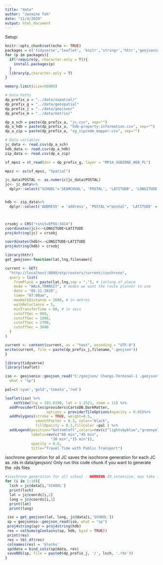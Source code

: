 ---
title: "data"
author: "Jasmine Toh"
date: "11/4/2020"
output: html_document
---


Setup:
```{r setup, include<-FALSE}
knitr::opts_chunk$set(echo <- TRUE)
packages = c('tidyverse','leaflet', 'knitr','stringr','httr','geojsonio', 'sp', 'dplyr', 'SpatialAcc', 'rgeos', 'spdplyr', 'KernSmooth', 'raster',"reshape2", "sf") 
for (p in packages){
  if(!require(p, character.only = T)){ 
    install.packages(p)
  }
  library(p,character.only = T) 
}

memory.limit(size=56000)

# Data Paths
dp_prefix_a = "../data/aspatial/" 
dp_prefix_g = "../data/geospatial" 
dp_prefix_j = "../data/geojson/" 
dp_prefix_m = "../data/matrix/" 

dp_a_sch = paste(dp_prefix_a, "jc.csv", sep="")
dp_a_hdb = paste(dp_prefix_a, "hdb-property-information.csv", sep="")
dp_a_zip = paste(dp_prefix_a, "sg_zipcode_mapper.csv", sep="")

# Data variables
jc_data <- read.csv(dp_a_sch)
hdb_data <- read.csv(dp_a_hdb)
zip_data <- read.csv(dp_a_zip)

sf_mpsz = st_read(dsn = dp_prefix_g, layer = "MP14_SUBZONE_WEB_PL")

mpsz <- as(sf_mpsz, "Spatial")

jc_data$POSTAL <- as.numeric(jc_data$POSTAL)
jc<- jc_data%>% 
  dplyr::select("SCHOOL"='SEARCHVAL', 'POSTAL', 'LATITUDE', 'LONGITUDE', 'X', 'Y', 'ROAD_NAME')


hdb <- zip_data%>%
  dplyr::select('ADDRESS' = 'address', 'POSTAL'="postal", 'LATITUDE' = 'latitude', 'LONGITUDE' = 'longtitude', 'ROAD_NAME' = 'road_name')



crsobj = CRS("+init=EPSG:3414")
coordinates(jc)<-~LONGITUDE+LATITUDE
proj4string(jc) = crsobj

coordinates(hdb)<-~LONGITUDE+LATITUDE
proj4string(hdb) = crsobj
```



```{r}
library(httr)
get_geojson<-function(lat,lng,filename){

current <- GET(
  "http://localhost:8080/otp/routers/current/isochrone",
  query = list(
    fromPlace = paste(lat,lng,sep = ","), # latlong of place
    mode = "WALK,TRANSIT", # modes we want the route planner to use
    date = "05-11-2020",
    time= "07:00am",
    maxWalkDistance = 1600, # in metres
    walkReluctance = 5,
    minTransferTime = 60, # in secs
    cutoffSec = 900,
    cutoffSec = 1800,
    cutoffSec = 2700,
    cutoffSec = 3600
  )
)

current <- content(current, as = "text", encoding = "UTF-8")
write(current, file = paste(dp_prefix_j,filename,".geojson"))
}

```


```{r}
library(tidyverse)
library(leaflet)

iso <- geojsonio::geojson_read("C:/geojson/ Changi-Terminal-1 .geojson",
  what = "sp")

pal=c('cyan','gold','tomato','red')

leaflet(iso) %>%
    setView(lng = 103.8198, lat = 1.3521, zoom = 11) %>%
  addProviderTiles(providers$CartoDB.DarkMatter,
                   options = providerTileOptions(opacity = 0.8))%>%  
  addPolygons(stroke = TRUE, weight=0.5,
              smoothFactor = 0.3, color="black",
              fillOpacity = 0.1,fillColor =pal ) %>%
  addLegend(position="bottomleft",colors=rev(c("lightskyblue","greenyellow","gold","tomato")),
            labels=rev(c("60 min","45 min",
                     "30 min","15 min")),
            opacity = 0.6,
            title="Travel Time with Public Transport")
```


isochrone generation for all JC 
saves the isochrone generation for each JC as .rds in data/geojson/
Only run this code chunk if you want to generate the .rds files 
```{r}
#isochrone generation for all school - WARNING IO intensive, may take to an hour to run
for (i in 1:10){
  lsch = jc@data[i,'SCHOOL']
  print(lsch)
  lat = jc@coords[i,2]
  long = jc@coords[i,1]
  print(lat)
  print(long)

 iso = get_geojson(lat, long, jc@data[i,'SCHOOL'])
 sp = geojsonio::geojson_read(iso, what = "sp")
 proj4string(sp) = proj4string(hdb)
 res = colSums(gContains(sp, hdb, byid = TRUE))
 print(res)
 res = tbl_df(res)
 colnames(res) = 'blocks'
 sp@data = bind_cols(sp@data, res)
 saveRDS(sp, file = paste0(dp_prefix_j, '/', lsch, '.rds'))
}
```

